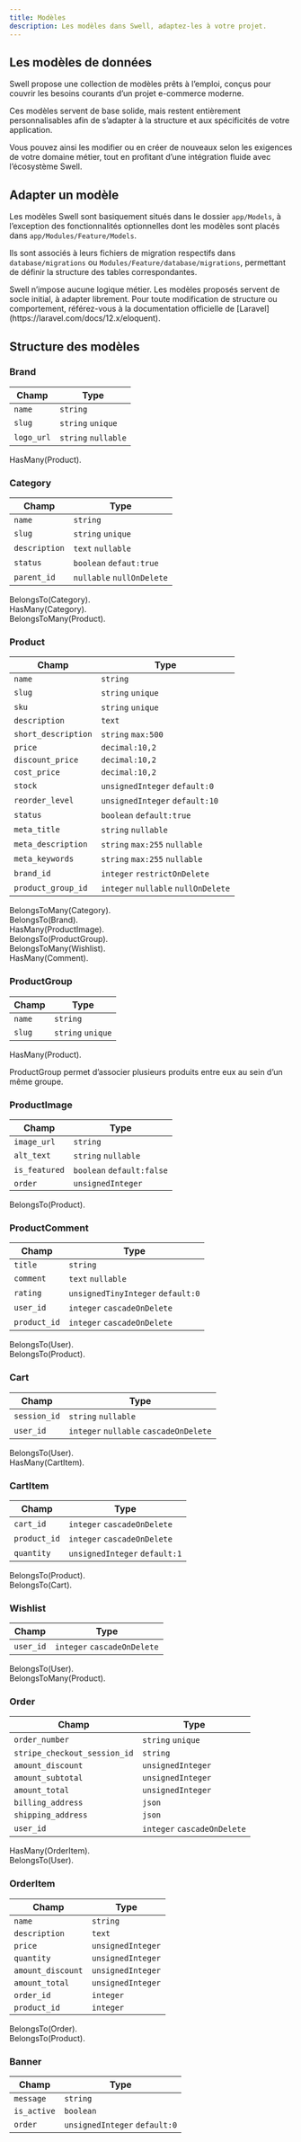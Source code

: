 ```yaml
---
title: Modèles
description: Les modèles dans Swell, adaptez-les à votre projet.
---
```


## Les modèles de données

Swell propose une collection de modèles prêts à l’emploi, conçus pour couvrir les besoins courants d’un projet e-commerce moderne.

Ces modèles servent de base solide, mais restent entièrement personnalisables afin de s’adapter à la structure et aux spécificités
de votre application.

Vous pouvez ainsi les modifier ou en créer de nouveaux selon les exigences de votre domaine métier,
tout en profitant d’une intégration fluide avec l’écosystème Swell.

## Adapter un modèle

Les modèles Swell sont basiquement situés dans le dossier `app/Models`, à l’exception des fonctionnalités
optionnelles dont les modèles sont placés dans `app/Modules/Feature/Models`.

Ils sont associés à leurs fichiers de migration respectifs dans `database/migrations` ou
`Modules/Feature/database/migrations`, permettant de définir la structure des tables correspondantes.

<Callout>
    Swell n’impose aucune logique métier. Les modèles proposés servent de socle initial, à adapter librement. Pour toute
    modification de structure ou comportement, référez-vous à la documentation officielle de
    [Laravel](https://laravel.com/docs/12.x/eloquent).
</Callout>

## Structure des modèles

### Brand

| Champ      | Type                |
| ---------- | ------------------- |
| `name`     | `string`            |
| `slug`     | `string` `unique`   |
| `logo_url` | `string` `nullable` |

<span className="text-fd-muted-foreground text-sm">HasMany(Product).</span>

### Category

| Champ         | Type                      |
| ------------- | ------------------------- |
| `name`        | `string`                  |
| `slug`        | `string` `unique`         |
| `description` | `text` `nullable`         |
| `status`      | `boolean` `defaut:true`   |
| `parent_id`   | `nullable` `nullOnDelete` |

<span className="text-fd-muted-foreground text-sm">BelongsTo(Category).</span> <br />
<span className="text-fd-muted-foreground text-sm">HasMany(Category).</span> <br />
<span className="text-fd-muted-foreground text-sm">BelongsToMany(Product).</span>

### Product

| Champ               | Type                                |
| ------------------- | ----------------------------------- |
| `name`              | `string`                            |
| `slug`              | `string` `unique`                   |
| `sku`               | `string` `unique`                   |
| `description`       | `text`                              |
| `short_description` | `string` `max:500`                  |
| `price`             | `decimal:10,2`                      |
| `discount_price`    | `decimal:10,2`                      |
| `cost_price`        | `decimal:10,2`                      |
| `stock`             | `unsignedInteger` `default:0`       |
| `reorder_level`     | `unsignedInteger` `default:10`      |
| `status`            | `boolean` `default:true`            |
| `meta_title`        | `string` `nullable`                 |
| `meta_description`  | `string` `max:255` `nullable`       |
| `meta_keywords`     | `string` `max:255` `nullable`       |
| `brand_id`          | `integer` `restrictOnDelete`        |
| `product_group_id`  | `integer` `nullable` `nullOnDelete` |

<span className="text-fd-muted-foreground text-sm">BelongsToMany(Category).</span> <br />
<span className="text-fd-muted-foreground text-sm">BelongsTo(Brand).</span> <br />
<span className="text-fd-muted-foreground text-sm">HasMany(ProductImage).</span> <br />
<span className="text-fd-muted-foreground text-sm">BelongsTo(ProductGroup).</span> <br />
<span className="text-fd-muted-foreground text-sm">BelongsToMany(Wishlist).</span> <br />
<span className="text-fd-muted-foreground text-sm">HasMany(Comment).</span>

### ProductGroup

| Champ  | Type              |
| ------ | ----------------- |
| `name` | `string`          |
| `slug` | `string` `unique` |

<span className="text-fd-muted-foreground text-sm">HasMany(Product).</span>

<Callout>ProductGroup permet d’associer plusieurs produits entre eux au sein d’un même groupe.</Callout>

### ProductImage

| Champ         | Type                      |
| ------------- | ------------------------- |
| `image_url`   | `string`                  |
| `alt_text`    | `string` `nullable`       |
| `is_featured` | `boolean` `default:false` |
| `order`       | `unsignedInteger`         |

<span className="text-fd-muted-foreground text-sm">BelongsTo(Product).</span>

### ProductComment

| Champ        | Type                              |
| ------------ | --------------------------------- |
| `title`      | `string`                          |
| `comment`    | `text` `nullable`                 |
| `rating`     | `unsignedTinyInteger` `default:0` |
| `user_id`    | `integer` `cascadeOnDelete`       |
| `product_id` | `integer` `cascadeOnDelete`       |

<span className="text-fd-muted-foreground text-sm">BelongsTo(User).</span> <br />
<span className="text-fd-muted-foreground text-sm">BelongsTo(Product).</span>

### Cart

| Champ        | Type                                   |
| ------------ | -------------------------------------- |
| `session_id` | `string` `nullable`                    |
| `user_id`    | `integer` `nullable` `cascadeOnDelete` |

<span className="text-fd-muted-foreground text-sm">BelongsTo(User).</span> <br />
<span className="text-fd-muted-foreground text-sm">HasMany(CartItem).</span>

### CartItem

| Champ        | Type                          |
| ------------ | ----------------------------- |
| `cart_id`    | `integer` `cascadeOnDelete`   |
| `product_id` | `integer` `cascadeOnDelete`   |
| `quantity`   | `unsignedInteger` `default:1` |

<span className="text-fd-muted-foreground text-sm">BelongsTo(Product).</span> <br />
<span className="text-fd-muted-foreground text-sm">BelongsTo(Cart).</span>

### Wishlist

| Champ     | Type                        |
| --------- | --------------------------- |
| `user_id` | `integer` `cascadeOnDelete` |

<span className="text-fd-muted-foreground text-sm">BelongsTo(User).</span> <br />
<span className="text-fd-muted-foreground text-sm">BelongsToMany(Product).</span>

### Order

| Champ                        | Type                        |
| ---------------------------- | --------------------------- |
| `order_number`               | `string` `unique`           |
| `stripe_checkout_session_id` | `string`                    |
| `amount_discount`            | `unsignedInteger`           |
| `amount_subtotal`            | `unsignedInteger`           |
| `amount_total`               | `unsignedInteger`           |
| `billing_address`            | `json`                      |
| `shipping_address`           | `json`                      |
| `user_id`                    | `integer` `cascadeOnDelete` |

<span className="text-fd-muted-foreground text-sm">HasMany(OrderItem).</span> <br />
<span className="text-fd-muted-foreground text-sm">BelongsTo(User).</span>

### OrderItem

| Champ             | Type              |
| ----------------- | ----------------- |
| `name`            | `string`          |
| `description`     | `text`            |
| `price`           | `unsignedInteger` |
| `quantity`        | `unsignedInteger` |
| `amount_discount` | `unsignedInteger` |
| `amount_total`    | `unsignedInteger` |
| `order_id`        | `integer`         |
| `product_id`      | `integer`         |

<span className="text-fd-muted-foreground text-sm">BelongsTo(Order).</span> <br />
<span className="text-fd-muted-foreground text-sm">BelongsTo(Product).</span>

### Banner

| Champ       | Type                          |
| ----------- | ----------------------------- |
| `message`   | `string`                      |
| `is_active` | `boolean`                     |
| `order`     | `unsignedInteger` `default:0` |

